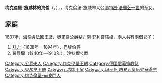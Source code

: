 {{Multiple issues|
{{Expand language|1=en|time=2021-01-06T04:02:56+00:00}}
{{Unreferenced|time=2021-01-06T04:02:56+00:00}}
}}
{{Infobox noble
| name        = 梅克倫堡-施威林的海倫
| title       = 奧爾良公爵夫人
| image       = Portrait de la princesse royale, duchesse d'Orléans - Franz Xaver Winterhalter - musée d'art et d'histoire de Saint-Brieuc b.jpg
| birth_date  = {{birth date|1814|1|24|df=y}}
| birth_place = {{flag|Prussia|1803}}[[路德維希斯盧斯特|路德維希]][[路德維希盧斯特宮|盧斯特宮]]
| death_date  = {{death date and age|1858|5|17|1814|1|24||df=y}}
| death_place = {{GBR-1801}}[[倫敦|倫敦]][[泰晤士河畔列治文區|列治文]]
| noble family= [[梅克倫堡王朝|梅克倫堡王朝]]
| father      = [[腓特烈·路德維希_(梅克倫堡-施威林)|腓特烈·路德維希]]
| mother      = [[薩克森-魏瑪-艾森納赫的卡羅琳·路易絲|卡羅琳·路易絲]]
| religion    = [[信義宗|信義宗]]
}}
'''梅克倫堡-施威林的海倫'''（{{lang-de|Helene zu Mecklenburg-Schwerin}}，{{bd|1814年|1月24日|1858年|5月17日}}），{{le|奧爾良公爵夫人|List of consorts of Orléans}}，梅克倫堡-施威林大公[[腓特烈·法蘭茲一世|腓特烈·法蘭茲一世]]的孫女。

== 家庭 ==
1837年，海倫與法國王儲、奧爾良公爵[[斐迪南·菲利普_(奧爾良公爵)|斐迪南·菲利普]]結婚，兩人共有兩個兒子：
# [[腓力_(巴黎伯爵)|腓力]]（1838年—1894年），巴黎伯爵
# [[羅貝爾·德·奧爾良|羅貝爾]]（1840年—1910年），沙特爾公爵


{{Commons category|Helene of Mecklenburg-Schwerin, Duchess of Orléans}}

{{Authority control}}
{{歐洲人物小作品}}
{{DEFAULTSORT:Helen Of Mecklenburg-Schwerin, Duchess}}
[[Category:公爵夫人|Category:公爵夫人]]
[[Category:梅克伦堡王朝|Category:梅克伦堡王朝]]
[[Category:德國信義宗教徒|Category:德國信義宗教徒]]
[[Category:奥尔良王朝|Category:奥尔良王朝]]
[[Category:法国王室|Category:法国王室]]
[[Category:玛丽亚·路易莎皇后勋章得主|Category:玛丽亚·路易莎皇后勋章得主]]
[[Category:梅克倫堡-前波門人|Category:梅克倫堡-前波門人]]